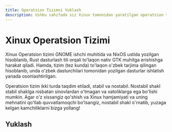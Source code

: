 ```yaml
---
title: Operatsion Tizimni Yuklash
description: Ushbu sahifada siz Xinux tomonidan yaratilgan operatsion tizimni yuklab olsangiz bo'ladi
---
```



# Xinux Operatsion Tizimi

Xinux Operatsion tizimi GNOME ishchi muhitida va NixOS ustida yozilgan hisoblanib, Rust dasturlash tili orqali to'laqon nativ GTK muhitga erishishga harakat qiladi. Hamda, tizim (tez kunda) to'laqon o'zbek tarjima qilingan hisoblanib, unda o'zbek dasturchilari tomonidan yozilgan dasturlar ishlatish yanada osonlashtirilgan.

Operatsion tizim ikki turda taqdim etiladi, stabil va nostabil. Nostabil shakl stabil shaklga nisbatan sinovlardan o'tmagan va xatoliklarga ega bo'lishi mumkin. Agar o'z xissangiz qo'shish va Xinux hamjamiyati va uning mehnatini qo'llab quvvatlamoqchi bo'lsangiz, nostabil shakl o'rnatib, yuzaga kelgan kamchiliklarni bizga yollang!


## Yuklash

<Cards>
  <Card title="Nostabil (24.11)" href="https://cdn.xinux.uz/latest/" />
  <Card title="Stabil (24.11) [Tez kunda]" href="https://cdn.xinux.uz/releases/24.11/" />
</Cards>
